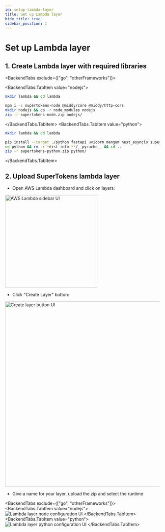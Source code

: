 ```yaml
---
id: setup-lambda-layer
title: Set up Lambda layer
hide_title: true
sidebar_position: 1
---
```



# Set up Lambda layer

## 1. Create Lambda layer with required libraries

<BackendTabs exclude={["go", "otherFrameworks"]}>

<BackendTabs.TabItem value="nodejs">

```bash
mkdir lambda && cd lambda

npm i -s supertokens-node @middy/core @middy/http-cors
mkdir nodejs && cp -r node_modules nodejs
zip -r supertokens-node.zip nodejs/
```

</BackendTabs.TabItem>
<BackendTabs.TabItem value="python">

```bash
mkdir lambda && cd lambda

pip install --target ./python fastapi uvicorn mangum nest_asyncio supertokens-python
cd python && rm -r *dist-info **/__pycache__ && cd ..
zip -r supertokens-python.zip python/
```

</BackendTabs.TabItem>
</BackendTabs>

## 2. Upload SuperTokens lambda layer
- Open AWS Lambda dashboard and click on layers:
<img src="/img/integration-lambda/sidebar.png" alt="AWS Lambda sidebar UI" height="300" />

- Click "Create Layer" button:
<img src="/img/integration-lambda/create-layer.png" alt="Create layer button UI" width="600" />

- Give a name for your layer, upload the zip and select the runtime

<BackendTabs exclude={["go", "otherFrameworks"]}>
  <BackendTabs.TabItem value="nodejs">
    <img src="/img/integration-lambda/node-lambda-layer.png" alt="Lambda layer node configuration UI"/>
  </BackendTabs.TabItem>
  <BackendTabs.TabItem value="python">
    <img src="/img/integration-lambda/python-lambda-layer.png" alt="Lambda layer python configuration UI"/>
  </BackendTabs.TabItem>
</BackendTabs>
